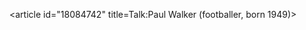 <article id="18084742" title=Talk:Paul Walker (footballer, born 1949)>
	<talkpage id="18084742" title="Talk:Paul Walker (footballer, born 1949)">
{{WikiProjectBannerShell|1=
{{WikiProject Biography
|living=yes
|class=Stub
|sports-work-group=yes
|listas=Walker, Paul
}}
{{WikiProject Football|class=Stub|importance=low|england=yes|auto=yes}}
{{WikiProject Hertfordshire|class=stub|importance=}}
| blp=yes
}}
	</talkpage>
</article>